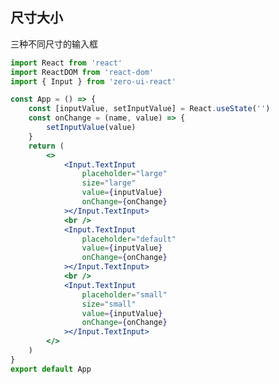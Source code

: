 ## 尺寸大小

三种不同尺寸的输入框

```jsx
import React from 'react'
import ReactDOM from 'react-dom'
import { Input } from 'zero-ui-react'

const App = () => {
    const [inputValue, setInputValue] = React.useState('')
    const onChange = (name, value) => {
        setInputValue(value)
    }
    return (
        <>
            <Input.TextInput
                placeholder="large"
                size="large"
                value={inputValue}
                onChange={onChange}
            ></Input.TextInput>
            <br />
            <Input.TextInput
                placeholder="default"
                value={inputValue}
                onChange={onChange}
            ></Input.TextInput>
            <br />
            <Input.TextInput
                placeholder="small"
                size="small"
                value={inputValue}
                onChange={onChange}
            ></Input.TextInput>
        </>
    )
}
export default App
```

